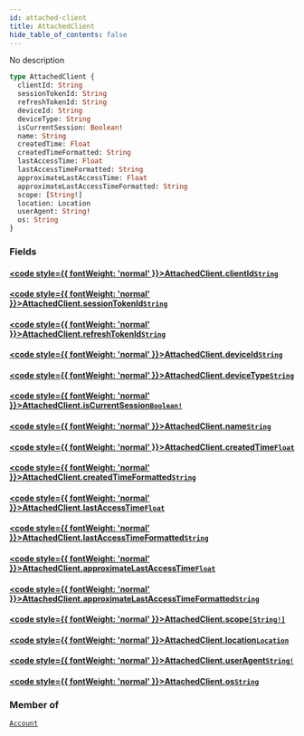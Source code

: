 ```yaml
---
id: attached-client
title: AttachedClient
hide_table_of_contents: false
---
```








No description

```graphql
type AttachedClient {
  clientId: String
  sessionTokenId: String
  refreshTokenId: String
  deviceId: String
  deviceType: String
  isCurrentSession: Boolean!
  name: String
  createdTime: Float
  createdTimeFormatted: String
  lastAccessTime: Float
  lastAccessTimeFormatted: String
  approximateLastAccessTime: Float
  approximateLastAccessTimeFormatted: String
  scope: [String!]
  location: Location
  userAgent: String!
  os: String
}
```


### Fields

#### [<code style={{ fontWeight: 'normal' }}>AttachedClient.<b>clientId</b></code>](#)<Bullet />[`String`](/gql-api/scalars/string) <Badge class="secondary" text="scalar"/>
> 
> 

#### [<code style={{ fontWeight: 'normal' }}>AttachedClient.<b>sessionTokenId</b></code>](#)<Bullet />[`String`](/gql-api/scalars/string) <Badge class="secondary" text="scalar"/>
> 
> 

#### [<code style={{ fontWeight: 'normal' }}>AttachedClient.<b>refreshTokenId</b></code>](#)<Bullet />[`String`](/gql-api/scalars/string) <Badge class="secondary" text="scalar"/>
> 
> 

#### [<code style={{ fontWeight: 'normal' }}>AttachedClient.<b>deviceId</b></code>](#)<Bullet />[`String`](/gql-api/scalars/string) <Badge class="secondary" text="scalar"/>
> 
> 

#### [<code style={{ fontWeight: 'normal' }}>AttachedClient.<b>deviceType</b></code>](#)<Bullet />[`String`](/gql-api/scalars/string) <Badge class="secondary" text="scalar"/>
> 
> 

#### [<code style={{ fontWeight: 'normal' }}>AttachedClient.<b>isCurrentSession</b></code>](#)<Bullet />[`Boolean!`](/gql-api/scalars/boolean) <Badge class="secondary" text="non-null"/> <Badge class="secondary" text="scalar"/>
> 
> 

#### [<code style={{ fontWeight: 'normal' }}>AttachedClient.<b>name</b></code>](#)<Bullet />[`String`](/gql-api/scalars/string) <Badge class="secondary" text="scalar"/>
> 
> 

#### [<code style={{ fontWeight: 'normal' }}>AttachedClient.<b>createdTime</b></code>](#)<Bullet />[`Float`](/gql-api/scalars/float) <Badge class="secondary" text="scalar"/>
> 
> 

#### [<code style={{ fontWeight: 'normal' }}>AttachedClient.<b>createdTimeFormatted</b></code>](#)<Bullet />[`String`](/gql-api/scalars/string) <Badge class="secondary" text="scalar"/>
> 
> 

#### [<code style={{ fontWeight: 'normal' }}>AttachedClient.<b>lastAccessTime</b></code>](#)<Bullet />[`Float`](/gql-api/scalars/float) <Badge class="secondary" text="scalar"/>
> 
> 

#### [<code style={{ fontWeight: 'normal' }}>AttachedClient.<b>lastAccessTimeFormatted</b></code>](#)<Bullet />[`String`](/gql-api/scalars/string) <Badge class="secondary" text="scalar"/>
> 
> 

#### [<code style={{ fontWeight: 'normal' }}>AttachedClient.<b>approximateLastAccessTime</b></code>](#)<Bullet />[`Float`](/gql-api/scalars/float) <Badge class="secondary" text="scalar"/>
> 
> 

#### [<code style={{ fontWeight: 'normal' }}>AttachedClient.<b>approximateLastAccessTimeFormatted</b></code>](#)<Bullet />[`String`](/gql-api/scalars/string) <Badge class="secondary" text="scalar"/>
> 
> 

#### [<code style={{ fontWeight: 'normal' }}>AttachedClient.<b>scope</b></code>](#)<Bullet />[`[String!]`](/gql-api/scalars/string) <Badge class="secondary" text="list"/> <Badge class="secondary" text="scalar"/>
> 
> 

#### [<code style={{ fontWeight: 'normal' }}>AttachedClient.<b>location</b></code>](#)<Bullet />[`Location`](/gql-api/objects/location) <Badge class="secondary" text="object"/>
> 
> 

#### [<code style={{ fontWeight: 'normal' }}>AttachedClient.<b>userAgent</b></code>](#)<Bullet />[`String!`](/gql-api/scalars/string) <Badge class="secondary" text="non-null"/> <Badge class="secondary" text="scalar"/>
> 
> 

#### [<code style={{ fontWeight: 'normal' }}>AttachedClient.<b>os</b></code>](#)<Bullet />[`String`](/gql-api/scalars/string) <Badge class="secondary" text="scalar"/>
> 
> 



### Member of

[`Account`](/gql-api/objects/account)  <Badge class="secondary" text="object"/>



